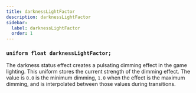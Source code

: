 ```yaml
---
title: darknessLightFactor
description: darknessLightFactor
sidebar:
  label: darknessLightFactor
  order: 1
---
```


### `uniform float darknessLightFactor;`

The darkness status effect creates a pulsating dimming effect in the game lighting. This uniform stores the current strength of the dimming effect. The value is `0.0` is the minimum dimming, `1.0` when the effect is the maximum dimming, and is interpolated between those values during transitions.